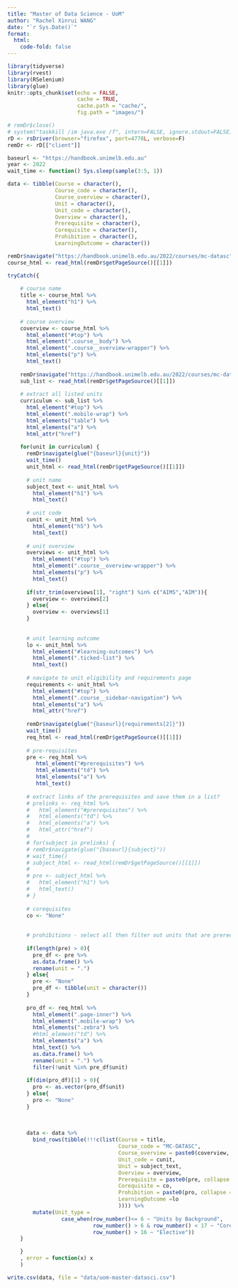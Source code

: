 ```yaml
---
title: "Master of Data Science - UoM"
author: "Rachel Xinrui WANG"
date: "`r Sys.Date()`"
format: 
  html:
    code-fold: false
---
```


```r
library(tidyverse)
library(rvest)
library(RSelenium)
library(glue)
knitr::opts_chunk$set(echo = FALSE,
                      cache = TRUE,
                      cache.path = "cache/",
                      fig.path = "images/")

```


```r
# remDr$close()
# system("taskkill /im java.exe /f", intern=FALSE, ignore.stdout=FALSE)
rD <- rsDriver(browser="firefox", port=4778L, verbose=F)
remDr <- rD[["client"]]

baseurl <- "https://handbook.unimelb.edu.au"
year <- 2022
wait_time <- function() Sys.sleep(sample(3:5, 1))

data <- tibble(Course = character(),
               Course_code = character(),
               Course_overview = character(),
               Unit = character(),
               Unit_code = character(),
               Overview = character(),
               Prerequisite = character(),
               Corequisite = character(),
               Prohibition = character(),
               LearningOutcome = character())

remDr$navigate("https://handbook.unimelb.edu.au/2022/courses/mc-datasc")
course_html <- read_html(remDr$getPageSource()[[1]])

```

```r
tryCatch({
  
    # course name
    title <- course_html %>% 
      html_element("h1") %>% 
      html_text()
    
    # course overview
    coverview <- course_html %>% 
      html_element("#top") %>% 
      html_element(".course__body") %>% 
      html_element(".course__overview-wrapper") %>% 
      html_elements("p") %>% 
      html_text()
  
    remDr$navigate("https://handbook.unimelb.edu.au/2022/courses/mc-datasc/course-structure")
    sub_list <- read_html(remDr$getPageSource()[[1]])
    
    # extract all listed units
    curriculum <- sub_list %>% 
      html_element("#top") %>% 
      html_element(".mobile-wrap") %>% 
      html_elements("table") %>% 
      html_elements("a") %>% 
      html_attr("href")
  
    for(unit in curriculum) {
      remDr$navigate(glue("{baseurl}{unit}"))
      wait_time()
      unit_html <- read_html(remDr$getPageSource()[[1]])
      
      # unit name
      subject_text <- unit_html %>% 
        html_element("h1") %>% 
        html_text()
      
      # unit code
      cunit <- unit_html %>% 
        html_element("h5") %>% 
        html_text()
      
      # unit overview
      overviews <- unit_html %>%
        html_element("#top") %>% 
        html_element(".course__overview-wrapper") %>% 
        html_elements("p") %>% 
        html_text()
      
      if(str_trim(overviews[1], "right") %in% c("AIMS","AIM")){
        overview <- overviews[2]
      } else{
        overview <- overviews[1]
      }
      
      
      # unit learning outcome
      lo <- unit_html %>% 
        html_element("#learning-outcomes") %>% 
        html_element(".ticked-list") %>% 
        html_text()
    
      # navigate to unit eligibility and requirements page
      requirements <- unit_html %>% 
        html_element("#top") %>% 
        html_element(".course__sidebar-navigation") %>% 
        html_elements("a") %>% 
        html_attr("href")
        
      remDr$navigate(glue("{baseurl}{requirements[2]}"))
      wait_time()
      req_html <- read_html(remDr$getPageSource()[[1]])
      
      # pre-requisites
      pre <- req_html %>% 
         html_element("#prerequisites") %>% 
         html_elements("td") %>% 
         html_elements("a") %>% 
         html_text()
      
      # extract links of the prerequisites and save them in a list?
      # prelinks <- req_html %>% 
      #   html_element("#prerequisites") %>% 
      #   html_elements("td") %>% 
      #   html_elements("a") %>% 
      #   html_attr("href")
      # 
      # for(subject in prelinks) {
      # remDr$navigate(glue("{baseurl}{subject}"))
      # wait_time()
      # subject_html <- read_html(remDr$getPageSource()[[1]])
      # 
      # pre <- subject_html %>% 
      #   html_element("h1") %>% 
      #   html_text()
      # }
      
      # corequisites
      co <- "None"
        
      
      # prohibitions - select all then filter out units that are prerequisites
      
      if(length(pre) > 0){
        pre_df <- pre %>% 
        as.data.frame() %>% 
        rename(unit = ".")
      } else{
        pre <- "None"
        pre_df <- tibble(unit = character())
      }
      
      pro_df <- req_html %>% 
        html_element(".page-inner") %>% 
        html_element(".mobile-wrap") %>% 
        html_elements(".zebra") %>% 
        #html_element("td") %>% 
        html_elements("a") %>% 
        html_text() %>% 
        as.data.frame() %>% 
        rename(unit = ".") %>% 
        filter(!unit %in% pre_df$unit)
      
      if(dim(pro_df)[1] > 0){
        pro <- as.vector(pro_df$unit)
      } else{
        pro <- "None"
      }
      
      
      
      data <- data %>% 
        bind_rows(tibble(!!!c(list(Course = title, 
                                   Course_code = "MC-DATASC", 
                                   Course_overview = paste0(coverview, collapse = " "),
                                   Unit_code = cunit,
                                   Unit = subject_text,
                                   Overview = overview,
                                   Prerequisite = paste0(pre, collapse = ", "),
                                   Corequisite = co,
                                   Prohibition = paste0(pro, collapse = ", "),
                                   LearningOutcome =lo
                                   )))) %>% 
        mutate(Unit_type = 
                 case_when(row_number()<= 6 ~ "Units by Background",
                           row_number() > 6 & row_number() < 17 ~ "Core",
                           row_number() > 16 ~ "Elective"))
    }

    }
    , error = function(x) x
    )

```

```r
write.csv(data, file = "data/uom-master-datasci.csv")
```

